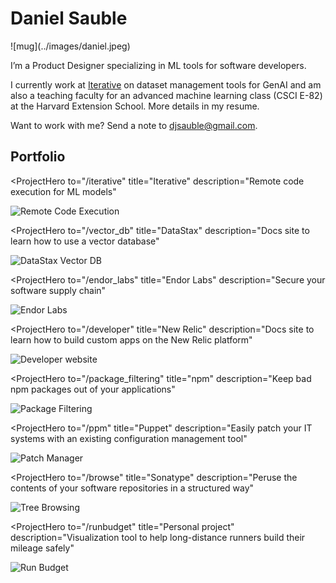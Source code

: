 

<SEO title="Home" />

# Daniel Sauble

<div class="mug">
  ![mug](../images/daniel.jpeg)
</div>

I&rsquo;m a Product Designer specializing in ML tools for software developers.

I currently work at <a href="https://iterative.ai" target="_blank">Iterative</a> on dataset management tools for GenAI and am also a teaching faculty for an advanced machine learning class (CSCI E-82) at the Harvard Extension School.
More details in my <Link to="/resume">resume</Link>.

Want to work with me? Send a note to <a href="mailto:djsauble@gmail.com">djsauble@gmail.com</a>.

## Portfolio

<ProjectHero
  to="/iterative"
  title="Iterative"
  description="Remote code execution for ML models"
>
  ![Remote Code Execution](../images/iterative/04_remote_code_execution.png)
</ProjectHero>

<ProjectHero
  to="/vector_db"
  title="DataStax"
  description="Docs site to learn how to use a vector database"
>
  ![DataStax Vector DB](../images/vector_db/01_new_landing_page.png)
</ProjectHero>

<ProjectHero
  to="/endor_labs"
  title="Endor Labs"
  description="Secure your software supply chain"
>
  ![Endor Labs](../images/endor_labs/05_dependency_graph.png)
</ProjectHero>

<ProjectHero
  to="/developer"
  title="New Relic"
  description="Docs site to learn how to build custom apps on the New Relic platform"
>
  ![Developer website](../images/developer/home_page_dark_mode.png)
</ProjectHero>

<ProjectHero
  to="/package_filtering"
  title="npm"
  description="Keep bad npm packages out of your applications"
>
  ![Package Filtering](../images/package_filtering/admin.png)
</ProjectHero>

<ProjectHero
  to="/ppm"
  title="Puppet"
  description="Easily patch your IT systems with an existing configuration
        management tool"
>
  ![Patch Manager](../images/ppm/patch_manager.png)
</ProjectHero>

<ProjectHero
  to="/browse"
  title="Sonatype"
  description="Peruse the contents of your software repositories in a structured way"
>
  ![Tree Browsing](../images/browse/tree_browsing.png)
</ProjectHero>

<ProjectHero
  to="/runbudget"
  title="Personal project"
  description="Visualization tool to help long-distance runners build their mileage
        safely"
>
  ![Run Budget](../images/runbudget/forrest_cruise.png)
</ProjectHero>